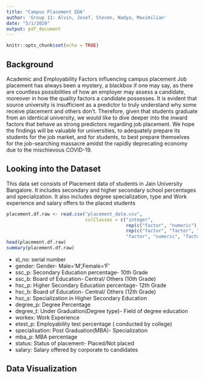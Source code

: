 ```yaml
---
title: "Campus Placement EDA"
author: 'Group 11: Alvin, Josef, Steven, Nadya, Maximilian'
date: "5/1/2020"
output: pdf_document
---
```


```r
knitr::opts_chunk$set(echo = TRUE)
```

## Background
Academic and Employability Factors influencing campus placement Job placement has always been a mystery, a blackbox if one may say, as there are countless possibilities of how an employer may assess a candidate, moreover in how the quality factors a candidate possesses. It is evident that source university is insufficient as a predictor to truly understand why some receive placement and others don’t. Therefore, given that students graduate from an identical university, we would like to dive deeper into the inward factors that behave as strong predictors regarding job placement. We hope the findings will be valuable for universities, to adequately prepare its students for the job market, and for students, to best prepare themselves for the job-searching massacre amidst the rapidly deprecating economy due to the mischievous COVID-19.

## Looking into the Dataset
This data set consists of Placement data of students in Jain University Bangalore. It includes secondary and higher secondary school percentages and specialization. It also includes degree specialization, type and Work experience and salary offers to the placed students

```r
placement.df.raw <- read.csv("placement_data.csv", 
                             colClasses = c("integer", 
                                            rep(c("factor", "numeric"), 2), 
                                            rep(c("factor", "factor", "numeric"), 2),
                                            "factor", "numeric", "factor", "integer"))
head(placement.df.raw)
summary(placement.df.raw)
```
* sl_no: serial number
* gender: Gender- Male='M',Female='F'
* ssc_p: Secondary Education percentage- 10th Grade
* ssc_b: Board of Education- Central/ Others (10th Grade)
* hsc_p: Higher Secondary Education percentage- 12th Grade
* hsc_b: Board of Education- Central/ Others (12th Grade)
* hsc_s: Specialization in Higher Secondary Education
* degree_p: Degree Percentage
* degree_t: Under Graduation(Degree type)- Field of degree education
* workex: Work Experience
* etest_p: Employability test percentage ( conducted by college)
* specialisation: Post Graduation(MBA)- Specialization
* mba_p: MBA percentage
* status: Status of placement- Placed/Not placed
* salary: Salary offered by corporate to candidates

\pagebreak
## Data Visualization

